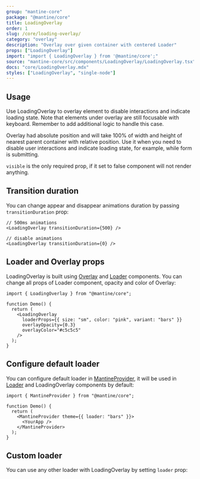 ```yaml
---
group: "mantine-core"
package: "@mantine/core"
title: LoadingOverlay
order: 1
slug: /core/loading-overlay/
category: "overlay"
description: "Overlay over given container with centered Loader"
props: ["LoadingOverlay"]
import: "import { LoadingOverlay } from '@mantine/core';"
source: "mantine-core/src/components/LoadingOverlay/LoadingOverlay.tsx"
docs: "core/LoadingOverlay.mdx"
styles: ["LoadingOverlay", "single-node"]
---
```



## Usage

Use LoadingOverlay to overlay element to disable interactions and indicate loading state.
Note that elements under overlay are still focusable with keyboard. Remember to add additional logic to handle this case.

Overlay had absolute position and will take 100% of width and height of nearest parent container with relative position.
Use it when you need to disable user interactions and indicate loading state, for example, while form is submitting.

`visible` is the only required prop, if it set to false component will not render anything.

<Demo data={LoadingOverlayDemos.usage} />

## Transition duration

You can change appear and disappear animations duration by passing `transitionDuration` prop:

```tsx
// 500ms animations
<LoadingOverlay transitionDuration={500} />

// disable animations
<LoadingOverlay transitionDuration={0} />
```

## Loader and Overlay props

LoadingOverlay is built using [Overlay](/core/overlay/) and [Loader](/core/loader/) components.
You can change all props of Loader component, opacity and color of Overlay:

```tsx
import { LoadingOverlay } from "@mantine/core";

function Demo() {
  return (
    <LoadingOverlay
      loaderProps={{ size: "sm", color: "pink", variant: "bars" }}
      overlayOpacity={0.3}
      overlayColor="#c5c5c5"
    />
  );
}
```

## Configure default loader

You can configure default loader in [MantineProvider](/theming/mantine-provider/),
it will be used in [Loader](/core/loader/) and LoadingOverlay components by default:

```tsx
import { MantineProvider } from "@mantine/core";

function Demo() {
  return (
    <MantineProvider theme={{ loader: "bars" }}>
      <YourApp />
    </MantineProvider>
  );
}
```

## Custom loader

You can use any other loader with LoadingOverlay by setting `loader` prop:

<Demo data={LoadingOverlayDemos.loader} />
